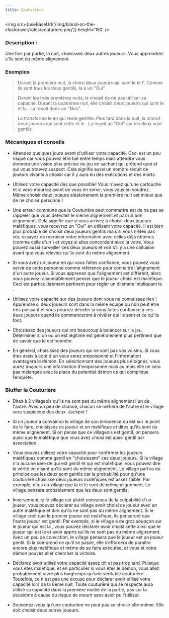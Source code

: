 ```yaml
---
title: Couturière
---
```



<img src={useBaseUrl('/img/blood-on-the-clocktower/roles/couturiere.png')} height='150' />

<Role COUTURIERE header />

### Description :

Une fois par partie, la nuit, choisissez deux autres joueurs. Vous apprendrez s'ils sont du même alignement.

### Exemples  
> Durant la première nuit, la <Role COUTURIERE /> choisi deux joueurs qui sont le <Role BARBIER /> et l'<Role HORLOGER />. Comme ils sont tous les deux gentils, la <Role COUTURIERE /> a un "Oui".

> Durant les trois premières nuits, la <Role COUTURIERE /> choisit de ne pas utiliser sa capacité. Durant la quatrième nuit, elle choisit deux joueurs qui sont le <Role FANG_GU /> et la <Role DULCINEE />. La <Role COUTURIERE /> reçoit donc un "Non".

> La <Role VIEILLE_CHOUETTE /> transforme le <Role MATHEMATICIEN /> en <Role SORCIERE /> qui reste gentille. Plus tard dans la nuit, la <Role COUTURIERE /> choisit deux joueurs qui sont cette <Role SORCIERE /> et le <Role CRIEUR />. La <Role COUTURIERE /> reçoit un "Oui" car les deux sont gentils.

### Mécaniques et conseils
- Attendez quelques jours avant d'utiliser votre capacité. Ceci est un peu risqué car vous pouvez être tué entre temps mais attendre vous donnera une vision plus précise du jeu en sachant qui prétend quoi et qui vous trouvez suspect. Cela signifie aussi un nombre réduit de joueurs vivants à choisir car il y aura eu des exécutions et des morts.

- Utilisez votre capacité dès que possible! Vous n'avez qu'une cartouche et si vous mourrez avant de vous en servir, vous vous en voudrez. Même choisir deux joueurs aléatoirement la première nuit est mieux que de ne choisir personne !

- Une erreur commune que la Couturière peut commettre est de ne pas se rappeler que vous détectez le même alignement et pas un bon alignement. Cela signifie que si vous arrivez à choisir deux joueurs maléfiques, vous recevrez un "Oui" en utilisant votre capacité. Il est bien plus probable de choisir deux joueurs gentils mais si vous n’êtes pas sûr, essayez de recroiser votre information avec celles déjà obtenus (comme celle d'un <Role HORLOGER />) et voyez si elles concordent avec la votre. Vous pouvez aussi surveiller ces deux joueurs et voir s'il y a une collusion avant que vous releviez qu'ils sont du même alignement.

- Si vous avez un joueur en qui vous faites confiance, vous pouvez vous servir de cette personne comme référence pour connaitre l'alignement d'un autre joueur. Si vous apprenez que l'alignement est différent, alors vous pouvez raisonnablement penser que le joueur choisi est maléfique. Ceci est particulièrement pertinent pour régler un dilemme impliquant le <Role JUMEAU_MALEFIQUE />.

- Utilisez votre capacité sur des joueurs dont vous ne connaissez rien ! Apprendre si deux joueurs sont dans la même équipe ou non peut être très puissant et vous pourrez décider si vous faites confiance à ces deux joueurs quand ils commenceront à révéler qui ils sont et ce qu'ils font.

- Choisissez des joueurs qui ont beaucoup à balancer sur le jeu. Déterminer si un <Role SAVANT /> ou un <Role FLEURISTE /> est légitime est généralement plus pertinent que de savoir que le <Role BARBIER /> est honnête.

- En général, choisissez des joueurs qui ne sont pas vos voisins. Si vous êtes assis à coté d'un <Role NO_DASHII /> vous serez empoisonné et l'information avantagera le démon. En sélectionnant des joueurs plus éloignés, vous aurez toujours une information d'empoisonné mais au mois elle ne sera pas mélangée avec la place du potentiel démon ce qui complique l’enquête.

### Bluffer la Couturière

- Dites à 2 villageois qu'ils ne sont pas du même alignement l'un de l'autre. Avec un peu de chance, chacun se méfiera de l'autre et le village sera suspicieux des deux. Jackpot !

- Si un joueur a convaincu le village de son innocence ou est sur le point de le faire, choisissez ce joueur et un maléfique et dites qu'ils sont du même alignement. Si on pense que ce villageois est gentil, on pensera aussi que le maléfique que vous avez choisi est aussi gentil par association.

- Vous pouvez utilisez votre capacité pour confirmer les joueurs maléfiques comme gentil en "choisissant" ces deux joueurs. Si le village n'a aucune idée de qui est gentil et qui est maléfique, vous pouvez dire la vérité en disant qu'ils sont du même alignement. Le village partira du principe que les deux sont gentils car la probabilité pour qu'une couturière choisisse deux joueurs maléfiques est assez faible. Par exemple, dites au village que la <Role VIEILLE_CHOUETTE /> et le <Role VIGORMORTIS /> sont du même alignement. Le village pensera probablement que les deux sont gentils.

- Inversement, si le village est plutôt convaincu de la culpabilité d'un joueur, vous pouvez déclarer au village avoir choisi ce joueur avec un autre maléfique et dire qu'ils ne sont pas du même alignement. Si le village croit que le premier joueur est maléfique, ils penseront que l'autre joueur est gentil. Par exemple, si le village a de gros soupçon sur le joueur qui est la <Role SORCIERE />, vous pouvez déclarer avoir choisi cette <Role SORCIERE /> ainsi que le joueur qui est le <Role NO_DASHII /> et avoir appris qu'ils ne sont pas du même alignement. Avec un peu de conviction, le village pensera que le joueur <Role NO_DASHII /> est un joueur gentil. Si la <Role SORCIERE /> comprend ce qu'il se passe, elle s’efforcera de paraître encore plus maléfique et même de se faire exécutée, et vous et votre démon pouvez aller chercher la victoire.

- Déclarez avoir utilisé votre capacité assez tôt et pas trop tard. Puisque vous êtes maléfique, et en particulier si vous êtes le démon, vous allez probablement vivre plus longtemps qu'une véritable couturière. Toutefois, ce n'est pas une excuse pour déclarer avoir utilisé votre capacité lors de la 6ème nuit. Toute couturière qui se respecte aura utilisé sa capacité dans la première moitié de la partie, pas sur la deuxième à cause du risque de mourir sans avoir pu l'utiliser.

- Souvenez-vous qu'une couturière ne peut pas se choisir elle-même. Elle doit choisir deux autres joueurs.
